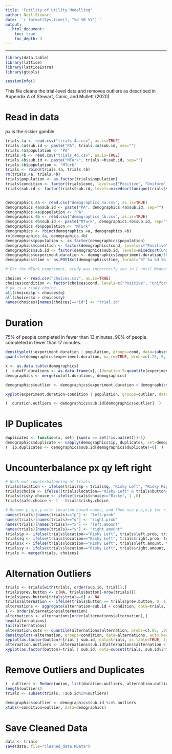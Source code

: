 ```yaml
---
title: 'Futility of Utility Modelling'
author: Neil Stewart
date: '`r format(Sys.time(), "%d %B %Y")`'
output: 
   html_document:
    toc: true
    toc_depth: 3 
---
```


---

```r
library(data.table)
library(lattice)
library(latticeExtra)
library(gtools)
```

```r
sessionInfo()
```

This file cleans the trial-level data and removes outliers as described in Appendix A of Stewart, Canic, and Mullett (2020)

# Read in data

$px$ is the riskier gamble.

```r
trials.4a <- read.csv("trials_4a.csv", as.is=TRUE)
trials.4a$sub.id <- paste("PA", trials.4a$sub.id, sep="")
trials.4a$population <- "PA"
trials.4b <- read.csv("trials_4b.csv", as.is=TRUE)
trials.4b$sub.id <- paste("MTurk", trials.4b$sub.id, sep="")
trials.4b$population <- "MTurk"
trials <- rbind(trials.4a, trials.4b)
rm(trials.4a, trials.4b)
trials$population <- as.factor(trials$population)
trials$condition <- factor(trials$cond, levels=c("Positive", "Uniform", "Both"))
trials$sub.id <- factor(trials$sub.id, levels=mixedsort(unique(trials$sub.id)))


demographics.4a <- read.csv("demographics_4a.csv", as.is=TRUE)
demographics.4a$sub.id <- paste("PA", demographics.4a$sub.id, sep="")
demographics.4a$population <- "PA"
demographics.4b <- read.csv("demographics_4b.csv", as.is=TRUE)
demographics.4b$sub.id <- paste("MTurk", demographics.4b$sub.id, sep="")
demographics.4b$population <- "MTurk"
demographics <- rbind(demographics.4a, demographics.4b)
rm(demographics.4a, demographics.4b)
demographics$population <- as.factor(demographics$population)
demographics$condition <- factor(demographics$cond, levels=c("Positive", "Uniform", "Both"))
demographics$sub.id <- factor(demographics$sub.id, levels=mixedsort(unique(demographics$sub.id)))
demographics$experiment.duration <- demographics$experiment.duration/1000/60 # to get to minutes from ms
demographics$time <- as.POSIXct(demographics$time, format="%T %a %d %b %y")

# For the MTurk experiment, study was incorrectly run in £ until Wednesday 2 September 2015 when it was switched to $

choices <- read.csv("choices.csv", as.is=TRUE)
choices$condition <- factor(choices$cond, levels=c("Positive", "Uniform", "Both"))
# px is a risky choice
all(choices$p < choices$q)
all(choices$x > choices$y)
names(choices)[names(choices)=="id"] <- "trial.id"
```

# Duration

75\% of people completed in fewer than 13 minutes.
90\% of people completed in fewer than 17 minutes.

```r
densityplot(~experiment.duration | population, groups=cond, data=subset(demographics, experiment.duration<30), auto.key=TRUE, layout=c(1,2), as.table=TRUE, scales=list(alternating=FALSE), type="g")
quantile(demographics$experiment.duration, na.rm=TRUE, probs=c(.25,.5,.75,.9))

x <- as.data.table(demographics)
(  cutoff.durations <- as.data.frame(x[,.(duration.5=quantile(experiment.duration, probs=c(.05)), duration.95=quantile(experiment.duration, probs=c(.95))),by=list(condition,population)])  )
demographics <- merge(cutoff.durations, demographics)

demographics$outlier <- demographics$experiment.duration < demographics$duration.5 | demographics$experiment.duration > demographics$duration.95

xyplot(experiment.duration~condition | population, groups=outlier, data=demographics, jitter.x=TRUE, layout=c(2,1), as.table=TRUE, scales=list(alternating=FALSE), type=c("p", "g")) 

(  duration.outliers <- demographics$sub.id[demographics$outlier]  )
```

# IP Duplicates

```r
duplicates <- function(x, set) {sum(x == set[!is.na(set)])-1}
demographics$duplicate <- sapply(demographics$ip, duplicates, set=demographics$ip)
(  ip.duplicates <- demographics$sub.id[demographics$duplicate!=0]  )
```

# Uncounterbalance px qy left right
```r
# Work out counterbalancing of trials
trials$location <- ifelse(trials$p < trials$q, "Risky Left", "Risky Right")
trials$choice <- ifelse((trials$location=="Risky Left" & trials$button=="left") | (trials$location=="Risky Right" & trials$button=="right"), "Risky", "Safe")
trials$risky.choice <- ifelse(trials$choice=="Risky", 1 ,0)
trials$safe.choice <- 1 - trials$risky.choice

# Rename p,q,x,y with location based names, and then use p,q,x,y for risky and safe
names(trials)[names(trials)=="p"] <- "left.prob"
names(trials)[names(trials)=="q"] <- "right.prob"
names(trials)[names(trials)=="x"] <- "left.amount"
names(trials)[names(trials)=="y"] <- "right.amount"
trials$p <- ifelse(trials$location=="Risky Left", trials$left.prob, trials$right.prob)
trials$q <- ifelse(trials$location=="Risky Left", trials$right.prob, trials$left.prob)
trials$x <- ifelse(trials$location=="Risky Left", trials$left.amount, trials$right.amount)
trials$y <- ifelse(trials$location=="Risky Left", trials$right.amount, trials$left.amount)
trials <- merge(trials, choices)
```

# Alternation Outliers

```r
trials <- trials[with(trials, order(sub.id, trial)),]
trials$prev.button <- c(NA, trials$button[-nrow(trials)])
trials$prev.button[trials$trial==0] <- NA
trials$alternation <- ifelse(trials$button == trials$prev.button, 0, 1)
alternations <- aggregate(alternation~sub.id + condition, data=trials, FUN=mean)
i <- order(alternations$alternation)
alternations <- alternations[order(alternations$alternation),]
head(alternations)
tail(alternations)
alternation.cuts <- quantile(alternations$alternation, probs=c(.05, .95))
densityplot(~alternation, groups=condition, data=alternations, auto.key=TRUE) + layer(panel.abline(v=alternation.cuts))
xyplot(as.factor(button)~trial | sub.id, data=trials, as.table=TRUE, type="l", index.cond=list(i))
alternation.outliers <- alternations$sub.id[alternations$alternation < alternation.cuts[1] | alternations$alternation > alternation.cuts[2]]
xyplot(as.factor(button)~trial | sub.id, data=subset(trials, sub.id%in%alternation.outliers), as.table=TRUE, type="l")
```

# Remove Outliers and Duplicates

```r
(  outliers <- Reduce(union, list(duration.outliers, alternation.outliers, ip.duplicates))  )
length(outliers)
trials <- subset(trials, !sub.id%in%outliers)

demographics$outlier <- demographics$sub.id %in% outliers
xtabs(~condition+outlier, data=demographics)
```

# Save Cleaned Data

```r
data <- trials 
save(data, file="cleaned_data.RData")

```


